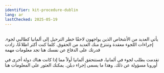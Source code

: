 ```yaml
---
identifier: kit-procedure-dublin
lang: ar
lastChecked: 2025-05-19
---
```

<br/> يأتي العديد من الأشخاص الذين يواجهون لاحقًا خطر الترحيل إلى ألمانيا كطالبي لجوء. إجراءات اللجوء معقدة وتنتزع منك العديد من الحقوق. كلما كنت أكثر اطلاعًا، زادت قدرتك على الدفاع عن نفسك
هنا تجد معلومات مهمة

<BlockBox identifier="procedure">
    <Block identifier="procedure" collection="flyers"/>
</BlockBox>

ﺗﻘﺪﻣﺖ ﺑﻄﻠﺐ ﻟﺠﻮﺀ ﻓﻲ ﺃﻟﻤﺎﻧﻴﺎ، ﻓﺴﺘﺘﺤﻘﻖ ﺃﻟﻤﺎﻧﻴﺎ ﺃﻭﻻً ﻣﻤﺎ ﺇﺫﺍ ﻛﺎﻧﺖ ﻫﻨﺎﻙ ﺩﻭﻟﺔ ﺃﺧﺮﻯ ﻓﻲ ﺃﻭﺭﻭﺑﺎ ﻣﺴﺆﻭﻟﺔ ﻋﻦ ﺫﻟﻚ. ﻭﻫﺬﺍ ﻣﺎ ﻳﺴﻤﻰ ﺇﺟﺮﺍﺀ ﺩﺑﻠﻦ. ﻳﻤﻜﻨﻚ ﺍﻟﻌﺜﻮﺭ ﻋﻠﻰ ﺍﻟﻤﻌﻠﻮﻣﺎﺕ ﻫﻨﺎ

<BlockBox identifier="dublin">
    <Block identifier="dublin" collection="flyers"/>
</BlockBox>

